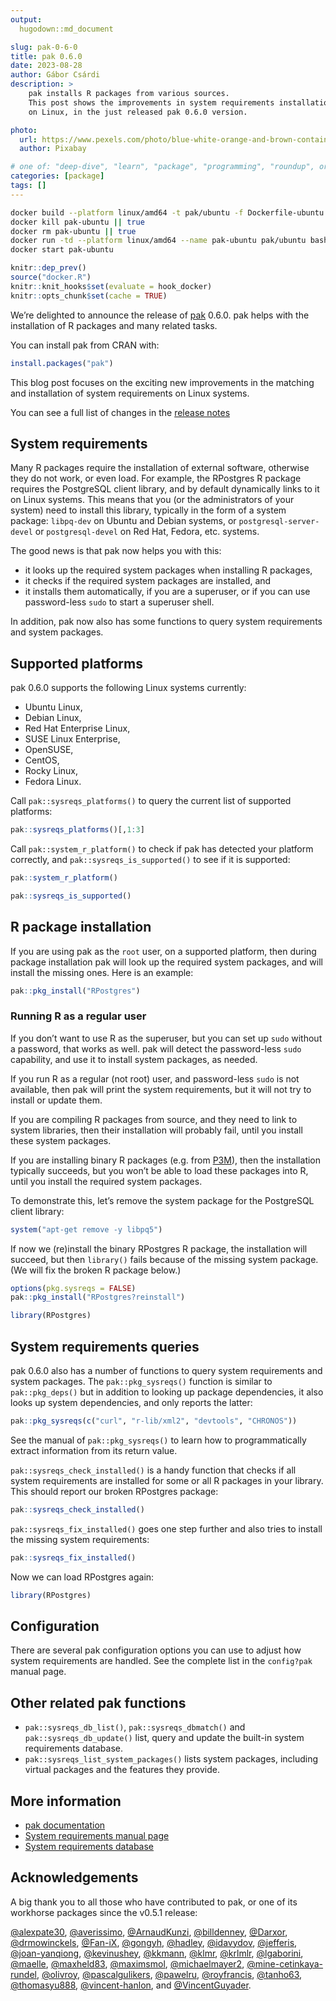 ```yaml
---
output:
  hugodown::md_document

slug: pak-0-6-0
title: pak 0.6.0
date: 2023-08-28
author: Gábor Csárdi
description: >
    pak installs R packages from various sources.
    This post shows the improvements in system requirements installation
    on Linux, in the just released pak 0.6.0 version.

photo:
  url: https://www.pexels.com/photo/blue-white-orange-and-brown-container-van-163726/
  author: Pixabay

# one of: "deep-dive", "learn", "package", "programming", "roundup", or "other"
categories: [package]
tags: []
---
```


```{=html}
<!--
TODO:
* [x] Look over / edit the post's title in the yaml
* [x] Edit (or delete) the description; note this appears in the Twitter card
* [x] Pick category and tags (see existing with `hugodown::tidy_show_meta()`)
* [x] Find photo & update yaml metadata
* [x] Create `thumbnail-sq.jpg`; height and width should be equal
* [x] Create `thumbnail-wd.jpg`; width should be >5x height
* [x] `hugodown::use_tidy_thumbnails()`
* [x] Add intro sentence, e.g. the standard tagline for the package
* [x] `usethis::use_tidy_thanks()`
-->
```

```sh
docker build --platform linux/amd64 -t pak/ubuntu -f Dockerfile-ubuntu .
docker kill pak-ubuntu || true
docker rm pak-ubuntu || true
docker run -td --platform linux/amd64 --name pak-ubuntu pak/ubuntu bash
docker start pak-ubuntu
```

```r
knitr::dep_prev()
source("docker.R")
knitr::knit_hooks$set(evaluate = hook_docker)
knitr::opts_chunk$set(cache = TRUE)
```

We're delighted to announce the release of [pak](https://pak.r-lib.org)
0.6.0.
pak helps with the installation of R packages and many related tasks.

You can install pak from CRAN with:

```r
install.packages("pak")
```

This blog post focuses on the exciting new improvements in the matching
and installation of system requirements on Linux systems.

You can see a full list of changes in the
[release notes](https://github.com/r-lib/pak/releases/tag/v0.6.0)

## System requirements

Many R packages require the installation of external software, otherwise
they do not work, or even load.
For example, the RPostgres R package requires the PostgreSQL client library,
and by default dynamically links to it on Linux systems.
This means that you (or the administrators of your system) need to install
this library, typically in the form of a system package: `libpq-dev` on
Ubuntu and Debian systems, or `postgresql-server-devel` or `postgresql-devel`
on Red Hat, Fedora, etc. systems.

The good news is that pak now helps you with this:

- it looks up the required system packages when installing R packages,
- it checks if the required system packages are installed, and
- it installs them automatically, if you are a superuser, or if you can use
  password-less `sudo` to start a superuser shell.

In addition, pak now also has some functions to query system requirements
and system packages.

## Supported platforms

pak 0.6.0 supports the following Linux systems currently:

- Ubuntu Linux,
- Debian Linux,
- Red Hat Enterprise Linux,
- SUSE Linux Enterprise,
- OpenSUSE,
- CentOS,
- Rocky Linux,
- Fedora Linux.

Call `pak::sysreqs_platforms()` to query the current list of supported
platforms:

```r
pak::sysreqs_platforms()[,1:3]
```

Call `pak::system_r_platform()` to check if pak has detected your platform
correctly, and `pak::sysreqs_is_supported()` to see if it is supported:

```r
pak::system_r_platform()
```

```r
pak::sysreqs_is_supported()
```

## R package installation

If you are using pak as the `root` user, on a supported platform, then
during package installation pak will look up the required system packages,
and will install the missing ones. Here is an example:

```r
pak::pkg_install("RPostgres")
```

### Running R as a regular user

If you don't want to use R as the superuser, but you can set up `sudo`
without a password, that works as well.
pak will detect the password-less `sudo` capability, and use it to install
system packages, as needed.

If you run R as a regular (not root) user, and password-less `sudo` is
not available, then pak will print the system requirements, but it will
not try to install or update them.

If you are compiling R packages from source, and they need to link to system
libraries, then their installation will probably fail, until you install
these system packages.

If you are installing binary R packages (e.g. from
[P3M](https://packagemanager.posit.co/client/#/)), then the installation
typically succeeds, but you won't be able to load these packages into R,
until you install the required system packages.

To demonstrate this, let's remove the system package for the PostgreSQL
client library:

```r
system("apt-get remove -y libpq5")
```

If now we (re)install the binary RPostgres R package, the installation
will succeed, but then `library()` fails because of the missing system
package. (We will fix the broken R package below.)

```r
options(pkg.sysreqs = FALSE)
pak::pkg_install("RPostgres?reinstall")
```

```r
library(RPostgres)
```

## System requirements queries

pak 0.6.0 also has a number of functions to query system requirements and
system packages.
The `pak::pkg_sysreqs()` function is similar to `pak::pkg_deps()` but in addition to
looking up package dependencies, it also looks up system dependencies, and
only reports the latter:

```r
pak::pkg_sysreqs(c("curl", "r-lib/xml2", "devtools", "CHRONOS"))
```

See the manual of `pak::pkg_sysreqs()` to learn how to programmatically extract
information from its return value.

`pak::sysreqs_check_installed()` is a handy function that checks if all
system requirements are installed for some or all R packages in your
library.
This should report our broken RPostgres package:

```r
pak::sysreqs_check_installed()
```

`pak::sysreqs_fix_installed()` goes one step further and also tries to install
the missing system requirements:

```r
pak::sysreqs_fix_installed()
```

Now we can load RPostgres again:

```r
library(RPostgres)
```

## Configuration

There are several pak configuration options you can use to adjust how
system requirements are handled.
See the complete list in the `config?pak` manual page.

## Other related pak functions

- `pak::sysreqs_db_list()`, `pak::sysreqs_dbmatch()` and `pak::sysreqs_db_update()`
  list, query and update the built-in system requirements database.
- `pak::sysreqs_list_system_packages()` lists system packages, including virtual
  packages and the features they provide.

## More information

- [pak documentation](https://pak.r-lib.org/)
- [System requirements manual page](https://pak.r-lib.org/dev/reference/sysreqs.html)
- [System requirements database](https://github.com/rstudio/r-system-requirements)

## Acknowledgements

A big thank you to all those who have contributed to pak, or one of its
workhorse packages since the v0.5.1 release:

[&#x0040;alexpate30](https://github.com/alexpate30),
[&#x0040;averissimo](https://github.com/averissimo),
[&#x0040;ArnaudKunzi](https://github.com/ArnaudKunzi),
[&#x0040;billdenney](https://github.com/billdenney),
[&#x0040;Darxor](https://github.com/Darxor),
[&#x0040;drmowinckels](https://github.com/drmowinckels),
[&#x0040;Fan-iX](https://github.com/Fan-iX),
[&#x0040;gongyh](https://github.com/gongyh),
[&#x0040;hadley](https://github.com/hadley),
[&#x0040;idavydov](https://github.com/idavydov),
[&#x0040;jefferis](https://github.com/jefferis),
[&#x0040;joan-yanqiong](https://github.com/joan-yanqiong),
[&#x0040;kevinushey](https://github.com/kevinushey),
[&#x0040;kkmann](https://github.com/kkmann),
[&#x0040;klmr](https://github.com/klmr),
[&#x0040;krlmlr](https://github.com/krlmlr),
[&#x0040;lgaborini](https://github.com/lgaborini),
[&#x0040;maelle](https://github.com/maelle),
[&#x0040;maxheld83](https://github.com/maxheld83),
[&#x0040;maximsmol](https://github.com/maximsmol),
[&#x0040;michaelmayer2](https://github.com/michaelmayer2),
[&#x0040;mine-cetinkaya-rundel](https://github.com/mine-cetinkaya-rundel),
[&#x0040;olivroy](https://github.com/olivroy),
[&#x0040;pascalgulikers](https://github.com/pascalgulikers),
[&#x0040;pawelru](https://github.com/pawelru),
[&#x0040;royfrancis](https://github.com/royfrancis),
[&#x0040;tanho63](https://github.com/tanho63),
[&#x0040;thomasyu888](https://github.com/thomasyu888),
[&#x0040;vincent-hanlon](https://github.com/vincent-hanlon), and
[&#x0040;VincentGuyader](https://github.com/VincentGuyader).
